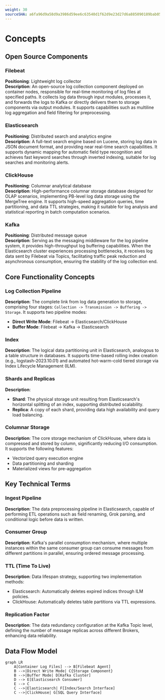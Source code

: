 ```yaml
---
weight: 30
sourceSHA: a6fa96d9a58d9a3986d59ee6c63540d1f62d9e23d27d6a885090189bab05ff2b
---
```


# Concepts

## Open Source Components

### Filebeat

**Positioning**: Lightweight log collector\
**Description**: An open-source log collection component deployed on container nodes, responsible for real-time monitoring of log files at specified paths. It collects log data through input modules, processes it, and forwards the logs to Kafka or directly delivers them to storage components via output modules. It supports capabilities such as multiline log aggregation and field filtering for preprocessing.

### Elasticsearch

**Positioning**: Distributed search and analytics engine\
**Description**: A full-text search engine based on Lucene, storing log data in JSON document format, and providing near real-time search capabilities. It supports dynamic mapping for automatic field type recognition and achieves fast keyword searches through inverted indexing, suitable for log searches and monitoring alerts.

### ClickHouse

**Positioning**: Columnar analytical database\
**Description**: High-performance columnar storage database designed for OLAP scenarios, implementing PB-level log data storage using the MergeTree engine. It supports high-speed aggregation queries, time partitioning, and data TTL strategies, making it suitable for log analysis and statistical reporting in batch computation scenarios.

### Kafka

**Positioning**: Distributed message queue\
**Description**: Serving as the messaging middleware for the log pipeline system, it provides high-throughput log buffering capabilities. When the Elasticsearch cluster experiences processing bottlenecks, it receives log data sent by Filebeat via Topics, facilitating traffic peak reduction and asynchronous consumption, ensuring the stability of the log collection end.

## Core Functionality Concepts

### Log Collection Pipeline

**Description**: The complete link from log data generation to storage, comprising four stages: `Collection -> Transmission -> Buffering -> Storage`. It supports two pipeline modes:

- **Direct Write Mode**: Filebeat → Elasticsearch/ClickHouse
- **Buffer Mode**: Filebeat → Kafka → Elasticsearch

### Index

**Description**: The logical data partitioning unit in Elasticsearch, analogous to a table structure in databases. It supports time-based rolling index creation (e.g., logstash-2023.10.01) and automated hot-warm-cold tiered storage via Index Lifecycle Management (ILM).

### Shards and Replicas

**Description**:

- **Shard**: The physical storage unit resulting from Elasticsearch's horizontal splitting of an index, supporting distributed scalability.
- **Replica**: A copy of each shard, providing data high availability and query load balancing.

### Columnar Storage

**Description**: The core storage mechanism of ClickHouse, where data is compressed and stored by column, significantly reducing I/O consumption. It supports the following features:

- Vectorized query execution engine
- Data partitioning and sharding
- Materialized views for pre-aggregation

## Key Technical Terms

### Ingest Pipeline

**Description**: The data preprocessing pipeline in Elasticsearch, capable of performing ETL operations such as field renaming, Grok parsing, and conditional logic before data is written.

### Consumer Group

**Description**: Kafka's parallel consumption mechanism, where multiple instances within the same consumer group can consume messages from different partitions in parallel, ensuring ordered message processing.

### TTL (Time To Live)

**Description**: Data lifespan strategy, supporting two implementation methods:

- Elasticsearch: Automatically deletes expired indices through ILM policies.
- ClickHouse: Automatically deletes table partitions via TTL expressions.

### Replication Factor

**Description**: The data redundancy configuration at the Kafka Topic level, defining the number of message replicas across different Brokers, enhancing data reliability.

## Data Flow Model

```mermaid
graph LR
    A[Container Log Files] --> B[Filebeat Agent]
    B -->|Direct Write Mode| C{Storage Component}
    B -->|Buffer Mode| D[Kafka Cluster]
    D --> E[Elasticsearch Consumer]
    E --> C
    C -->|Elasticsearch| F[Index/Search Interface]
    C -->|ClickHouse| G[SQL Query Interface]
```
